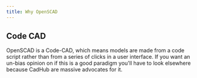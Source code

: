 ```yaml
---
title: Why OpenSCAD
---
```


## Code CAD

OpenSCAD is a Code-CAD, which means models are made from a code script rather than from a series of clicks in a user interface.
If you want an un-bias opinion on if this is a good paradigm you'll have to look elsewhere because CadHub are massive advocates for it.
